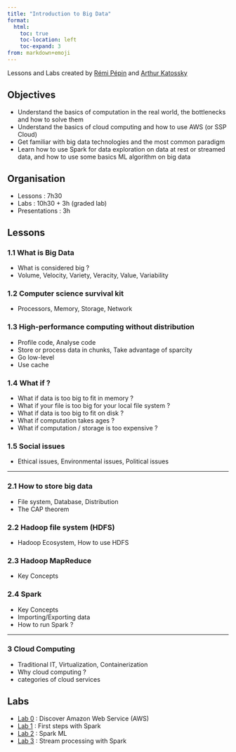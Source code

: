 ```yaml
---
title: "Introduction to Big Data"
format:
  html:
    toc: true
    toc-location: left
    toc-expand: 3
from: markdown+emoji
---
```



Lessons and Labs created by [Rémi Pépin](https://github.com/HealerMikado/panorama_big_data_2021){target="_blank"} and [Arthur Katossky](https://github.com/katossky/panorama-bigdata){target="_blank"}

## Objectives

- Understand the basics of computation in the real world, the bottlenecks and how to solve them
- Understand the basics of cloud computing and how to use AWS (or SSP Cloud)
- Get familiar with big data technologies and the most common paradigm
- Learn how to use Spark for data exploration on data at rest or streamed data, and how to use some basics ML algorithm on big data


## Organisation

- Lessons : 7h30
- Labs : 10h30 + 3h (graded lab)
- Presentations : 3h

## Lessons

### 1.1 What is Big Data

- What is considered big ?
- Volume, Velocity, Variety, Veracity, Value, Variability

### 1.2 Computer science survival kit

- Processors, Memory, Storage, Network

### 1.3 High-performance computing without distribution

- Profile code, Analyse code
- Store or process data in chunks, Take advantage of sparcity
- Go low-level
- Use cache

### 1.4 What if ?

- What if data is too big to fit in memory ?
- What if your file is too big for your local file system ?
- What if data is too big to fit on disk ?
- What if computation takes ages ?
- What if computation / storage is too expensive ?

### 1.5 Social issues

- Ethical issues, Environmental issues, Political issues

---

### 2.1 How to store big data

- File system, Database, Distribution
- The CAP theorem

### 2.2 Hadoop file system (HDFS)

- Hadoop Ecosystem, How to use HDFS


### 2.3 Hadoop MapReduce

- Key Concepts

### 2.4 Spark

- Key Concepts
- Importing/Exporting data
- How to run Spark ?

---

### 3 Cloud Computing

- Traditional IT, Virtualization, Containerization
- Why cloud computing ?
- categories of cloud services


## Labs

- [Lab 0](docs/lab/lab0/lab0.qmd) : Discover Amazon Web Service (AWS)
- [Lab 1](docs/lab/lab1/lab1-SSPCloud.qmd) : First steps with Spark
- [Lab 2](docs/lab/lab2/lab2-SSPCloud.ipynb) : Spark ML
- [Lab 3](docs/lab/lab3/lab3.qmd) : Stream processing with Spark
